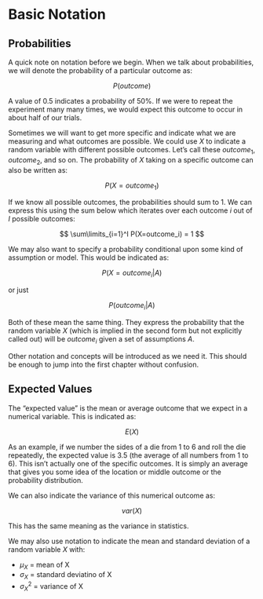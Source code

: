 # Basic Notation

## Probabilities

A quick note on notation before we begin. When we talk about probabilities, we will denote the probability of a particular outcome as:

$$
P(outcome)
$$

A value of 0.5 indicates a probability of 50%. If we were to repeat the experiment many many times, we would expect this outcome to occur in about half of our trials.

Sometimes we will want to get more specific and indicate what we are measuring and what outcomes are possible. We could use $X$ to indicate a random variable with different possible outcomes. Let's call these $outcome_1$, $outcome_2$, and so on. The probability of $X$ taking on a specific outcome can also be written as:

$$
P(X=outcome_1)
$$

If we know all possible outcomes, the probabilities should sum to 1. We can express this using the sum below which iterates over each outcome $i$ out of $I$ possible outcomes:

$$
\sum\limits_{i=1}^I P(X=outcome_i) = 1
$$

We may also want to specify a probability conditional upon some kind of assumption or model. This would be indicated as:

$$
P(X=outcome_i|A)
$$

or just

$$
P(outcome_i|A)
$$

Both of these mean the same thing. They express the probability that the random variable $X$ (which is implied in the second form but not explicitly called out) will be $outcome_i$ given a set of assumptions $A$.

Other notation and concepts will be introduced as we need it. This should be enough to jump into the first chapter without confusion.

## Expected Values

The "expected value" is the mean or average outcome that we expect in a numerical variable. This is indicated as:

$$
E(X)
$$

As an example, if we number the sides of a die from 1 to 6 and roll the die repeatedly, the expected value is 3.5 (the average of all numbers from 1 to 6). This isn't actually one of the specific outcomes. It is simply an average that gives you some idea of the location or middle outcome or the probability distribution.

We can also indicate the variance of this numerical outcome as:

$$
var(X)
$$

This has the same meaning as the variance in statistics.

We may also use notation to indicate the mean and standard deviation of a random variable $X$ with:

* $\mu_X$ = mean of X
* $\sigma_X$ = standard deviatino of X
* $\sigma_X^2$ = variance of X



